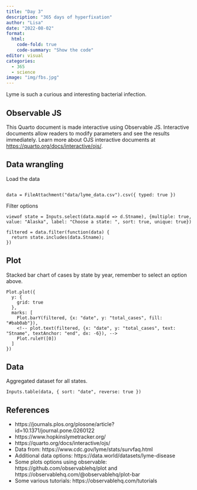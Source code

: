 ```yaml
---
title: "Day 3"
description: "365 days of hyperfixation"
author: "Lisa"
date: "2022-08-02"
format:
  html:
    code-fold: true
    code-summary: "Show the code"
editor: visual
categories:
  - 365
  - science
image: "img/fbs.jpg"
---
```


Lyme is such a curious and interesting bacterial infection.

## Observable JS

This Quarto document is made interactive using Observable JS. Interactive documents allow readers to modify parameters and see the results immediately. Learn more about OJS interactive documents at <https://quarto.org/docs/interactive/ojs/>.

## Data wrangling

Load the data

```ojs

```


```ojs
data = FileAttachment("data/lyme_data.csv").csv({ typed: true })
```

Filter options

```ojs
viewof state = Inputs.select(data.map(d => d.Stname), {multiple: true, value: "Alaska", label: "Choose a state: ", sort: true, unique: true})

filtered = data.filter(function(data) {
  return state.includes(data.Stname);
})
```

::: panel-tabset
## Plot

Stacked bar chart of cases by state by year, remember to select an option above.

```ojs
Plot.plot({
  y: {
    grid: true
  },
  marks: [
    Plot.barY(filtered, {x: "date", y: "total_cases", fill: "#bab0ab"}),
    <!-- plot.text(filtered, {x: "date", y: "total_cases", text: "Stname", textAnchor: "end", dx: -6}), -->
    Plot.ruleY([0])
  ]
})
```

## Data

Aggregated dataset for all states.

```ojs
Inputs.table(data, { sort: "date", reverse: true })
```
:::

## References

-   https://journals.plos.org/plosone/article?id=10.1371/journal.pone.0260122
-   https://www.hopkinslymetracker.org/
-   https://quarto.org/docs/interactive/ojs/
-   Data from: https://www.cdc.gov/lyme/stats/survfaq.html\
-   Additional data options: https://data.world/datasets/lyme-disease
-   Some plots options using observable: https://github.com/observablehq/plot and https://observablehq.com/@observablehq/plot-bar
-   Some various tutorials: https://observablehq.com/tutorials

